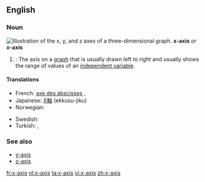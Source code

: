 ==English==

===Noun===
[[Image:Coord planes color.svg|thumb|right|Illustration of the ''x'', ''y'', and ''z'' axes of a three-dimensional graph.]]
'''x-axis''' ''or'' '''''x''-axis'''

# {{alggeom}}: The axis on a [[graph]] that is usually drawn left to right and usually shows the range of values of an [[independent variable]].

====Translations====
{{trans-top|axis drawn from left to right}}
* French: [[axe des abscisses]] {{m}}, {{t|fr|axe des x|m}}
* Japanese: [[X軸]] (ekkusu-jiku)
* Norwegian: {{t|no|x-akse|m}}
{{trans-mid}}
* Swedish: {{t+|sv|x-axel|c}}
* Turkish: {{t|tr|x ekseni}},  {{t|tr|x-ekseni}}
{{trans-bottom}}

===See also===
* [[y-axis]]
* [[z-axis]]

[[fr:x-axis]]
[[nl:x-axis]]
[[ta:x-axis]]
[[vi:x-axis]]
[[zh:x-axis]]